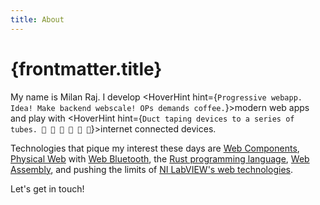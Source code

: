 ```yaml
---
title: About
---
```


<Base
    ampImportNames={[]}
    description={'Bringing Web, Engineering, Cloud, and Earth tidbits straight to your neural implant'}
    slug="about/"
    title={frontmatter.title}>
<Page>

# {frontmatter.title}

<amp-img width="700" height="500" layout="responsive" src="/assets/images/leap_quadrotor.png"></amp-img>

My name is Milan Raj.
I develop <HoverHint hint={`Progressive webapp.
Idea! Make backend webscale!
OPs demands coffee.`}>modern web apps</HoverHint>
 and play with <HoverHint hint={`Duct taping devices to a series of tubes.
 🦆 📼 📱 💈 💈 💈`}>internet connected devices.</HoverHint>

Technologies that pique my interest these days are [Web Components][web_components], [Physical Web][physical_web] with [Web Bluetooth][web_bluetooth], the [Rust programming language][rust], [Web Assembly][wasm], and pushing the limits of [NI LabVIEW's web technologies][labview_web_services].

Let's get in touch! <SocialGithub /><SocialTwitter /><SocialLinkedin />

[web_components]: https://webcomponents.org/
[physical_web]: https://google.github.io/physical-web/
[web_bluetooth]: https://www.w3.org/community/web-bluetooth/
[rust]: https://www.rust-lang.org/
[wasm]: https://webassembly.org/
[labview_web_services]: https://decibel.ni.com/content/groups/web-services
</Page>
</Base>
